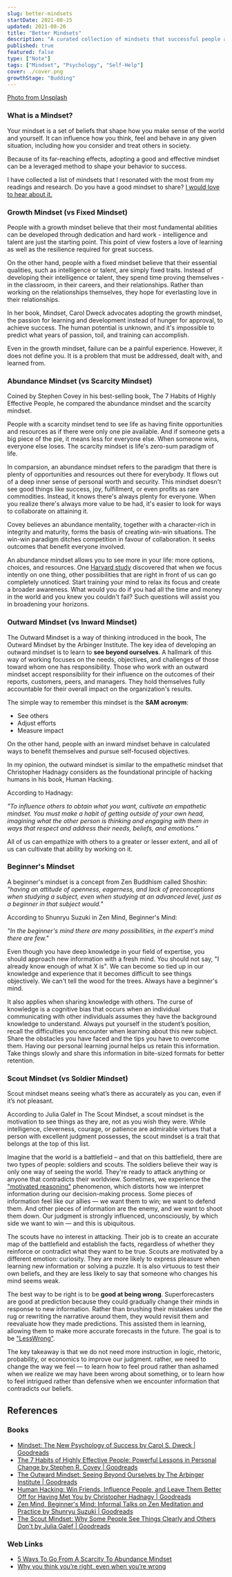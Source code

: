 ```yaml
---
slug: better-mindsets
startDate: 2021-08-15
updated: 2021-08-26
title: "Better Mindsets"
description: "A curated collection of mindsets that successful people adopt"
published: true
featured: false
type: ["Note"]
tags: ["Mindset", "Psychology", "Self-Help"]
cover: ./cover.png
growthStage: "Budding"
---
```


<BasicImage
  src="https://res.cloudinary.com/wtkw/image/upload/v1629731362/waltertengcom/garden/good-mindsets/cover_k7vkqw.png"
  alt="cover"
/>

[Photo from Unsplash](https://unsplash.com/photos/58Z17lnVS4U)

### What is a Mindset?

Your mindset is a set of beliefs that shape how you make sense of the world and yourself. It can influence how you think, feel and behave in any given situation, including how you consider and treat others in society.

Because of its far-reaching effects, adopting a good and effective mindset can be a leveraged method to shape your behavior to success.

I have collected a list of mindsets that I resonated with the most from my readings and research. Do you have a good mindset to share? <a href="https://twitter.com/intent/tweet?screen_name=davzoku" target="_blank">
I would love to hear about it.</a>

### Growth Mindset (vs Fixed Mindset)

People with a growth mindset believe that their most fundamental abilities can be developed through dedication and hard work - intelligence and talent are just the starting point. This point of view fosters a love of learning as well as the resilience required for great success.

On the other hand, people with a fixed mindset believe that their essential qualities, such as intelligence or talent, are simply fixed traits. Instead of developing their intelligence or talent, they spend time proving themselves - in the classroom, in their careers, and their relationships. Rather than working on the relationships themselves, they hope for everlasting love in their relationships.

In her book, Mindset, Carol Dweck advocates adopting the growth mindset, the passion for learning and development instead of hunger for approval, to achieve success. The human potential is unknown, and it's impossible to predict what years of passion, toil, and training can accomplish.

Even in the growth mindset, failure can be a painful experience. However, it does not define you. It is a problem that must be addressed, dealt with, and learned from.

### Abundance Mindset (vs Scarcity Mindset)

Coined by Stephen Covey in his best-selling book, The 7 Habits of Highly Effective People, he compared the abundance mindset and the scarcity mindset.

People with a scarcity mindset tend to see life as having finite opportunities and resources as if there were only one pie available. And if someone gets a big piece of the pie, it means less for everyone else. When someone wins, everyone else loses. The scarcity mindset is life's zero-sum paradigm of life.

In comparsion, an abundance mindset refers to the paradigm that there is plenty of opportunities and resources out there for everybody. It flows out of a deep inner sense of personal worth and security. This mindset doesn't see good things like success, joy, fulfillment, or even profits as rare commodities. Instead, it knows there's always plenty for everyone. When you realize there's always more value to be had, it's easier to look for ways to collaborate on attaining it.

Covey believes an abundance mentality, together with a character-rich in integrity and maturity, forms the basis of creating win-win situations. The win-win paradigm ditches competition in favour of collaboration. It seeks outcomes that benefit everyone involved.

An abundance mindset allows you to see more in your life: more options, choices, and resources. One [Harvard study](http://www.theinvisiblegorilla.com/overview.html) discovered that when we focus intently on one thing, other possibilities that are right in front of us can go completely unnoticed. Start training your mind to relax its focus and create a broader awareness. What would you do if you had all the time and money in the world and you knew you couldn't fail? Such questions will assist you in broadening your horizons.

### Outward Mindset (vs Inward Mindset)

The Outward Mindset is a way of thinking introduced in the book, The Outward Mindset by the Arbinger Institute. The key idea of developing an outward mindset is to learn to **see beyond ourselves**. A hallmark of this way of working focuses on the needs, objectives, and challenges of those toward whom one has responsibility. Those who work with an outward mindset accept responsibility for their influence on the outcomes of their reports, customers, peers, and managers. They hold themselves fully accountable for their overall impact on the organization's results.

The simple way to remember this mindset is the **SAM acronym**:

- See others
- Adjust efforts
- Measure impact

<BasicImage
  src="https://res.cloudinary.com/wtkw/image/upload/v1629878129/waltertengcom/garden/good-mindsets/outward-mindset_os65kl.jpg"
  alt="outward mindset"
/>

On the other hand, people with an inward mindset behave in calculated ways to benefit themselves and pursue self-focused objectives.

In my opinion, the outward mindset is similar to the empathetic mindset that Christopher Hadnagy considers as the foundational principle of hacking humans in his book, Human Hacking.

According to Hadnagy:

_"To influence others to obtain what you want, cultivate an empathetic mindset. You must make a habit of getting outside of your own head, imagining what the other person is thinking and engaging with them in ways that respect and address their needs, beliefs, and emotions."_

All of us can empathize with others to a greater or lesser extent, and all of us can cultivate that ability by working on it.

### Beginner's Mindset

A beginner's mindset is a concept from Zen Buddhism called Shoshin: _"having an attitude of openness, eagerness, and lack of preconceptions when studying a subject, even when studying at an advanced level, just as a beginner in that subject would."_

According to Shunryu Suzuki in Zen Mind, Beginner's Mind:

_"In the beginner's mind there are many possibilities, in the expert's mind there are few."_

Even though you have deep knowledge in your field of expertise, you should approach new information with a fresh mind. You should not say, "I already know enough of what X is". We can become so tied up in our knowledge and experience that it becomes difficult to see things objectively. We can't tell the wood for the trees. Always have a beginner's mind.

It also applies when sharing knowledge with others. The curse of knowledge is a cognitive bias that occurs when an individual communicating with other individuals assumes they have the background knowledge to understand. Always put yourself in the student’s position, recall the difficulties you encounter when learning about this new subject. Share the obstacles you have faced and the tips you have to overcome them. Having our personal learning journal helps us retain this information. Take things slowly and share this information in bite-sized formats for better retention.

### Scout Mindset (vs Soldier Mindset)

Scout mindset means seeing what’s there as accurately as you can, even if it’s not pleasant.

According to Julia Galef in The Scout Mindset, a scout mindset is the motivation to see things as they are, not as you wish they were. While intelligence, cleverness, courage, or patience are admirable virtues that a person with excellent judgment possesses, the scout mindset is a trait that belongs at the top of this list.

Imagine that the world is a battlefield – and that on this battlefield, there are two types of people: soldiers and scouts. The soldiers believe their way is only one way of seeing the world. They're ready to attack anything or anyone that contradicts their worldview. Sometimes, we experience the ["motivated reasoning"](https://en.wikipedia.org/wiki/Motivated_reasoning) phenomenon, which distorts how we interpret information during our decision-making process. Some pieces of information feel like our allies — we want them to win; we want to defend them. And other pieces of information are the enemy, and we want to shoot them down. Our judgment is strongly influenced, unconsciously, by which side we want to win — and this is ubiquitous.

The scouts have no interest in attacking. Their job is to create an accurate map of the battlefield and establish the facts, regardless of whether they reinforce or contradict what they want to be true. Scouts are motivated by a different emotion: curiosity. They are more likely to express pleasure when learning new information or solving a puzzle. It is also virtuous to test their own beliefs, and they are less likely to say that someone who changes his mind seems weak.

The best way to be right is to be **good at being wrong**. Superforecasters are good at prediction because they could gradually change their minds in response to new information. Rather than brushing their mistakes under the rug or rewriting the narrative around them, they would revisit them and reevaluate how they made predictions. This assisted them in learning, allowing them to make more accurate forecasts in the future. The goal is to be ["LessWrong"](https://www.lesswrong.com/).

The key takeaway is that we do not need more instruction in logic, rhetoric, probability, or economics to improve our judgment. rather, we need to change the way we feel — to learn how to feel proud rather than ashamed when we realize we may have been wrong about something, or to learn how to feel intrigued rather than defensive when we encounter information that contradicts our beliefs.

## References

### Books

- [Mindset: The New Psychology of Success by Carol S. Dweck | Goodreads](https://www.goodreads.com/book/show/40745.Mindset)
- [The 7 Habits of Highly Effective People: Powerful Lessons in Personal Change by Stephen R. Covey | Goodreads](https://www.goodreads.com/book/show/36072.The_7_Habits_of_Highly_Effective_People)
- [The Outward Mindset: Seeing Beyond Ourselves by The Arbinger Institute | Goodreads](https://www.goodreads.com/book/show/27982992-the-outward-mindset)
- [Human Hacking: Win Friends, Influence People, and Leave Them Better Off for Having Met You by Christopher Hadnagy | Goodreads](https://www.goodreads.com/book/show/50622186-human-hacking)
- [Zen Mind, Beginner's Mind: Informal Talks on Zen Meditation and Practice by Shunryu Suzuki | Goodreads](https://www.goodreads.com/book/show/402843.Zen_Mind_Beginner_s_Mind)
- [The Scout Mindset: Why Some People See Things Clearly and Others Don't by Julia Galef | Goodreads](https://www.goodreads.com/book/show/42041926-the-scout-mindset)

### Web Links

- [5 Ways To Go From A Scarcity To Abundance Mindset](https://www.forbes.com/sites/carolinecastrillon/2020/07/12/5-ways-to-go-from-a-scarcity-to-abundance-mindset/)
- [Why you think you’re right, even when you’re wrong](https://ideas.ted.com/why-you-think-youre-right-even-when-youre-wrong/)
